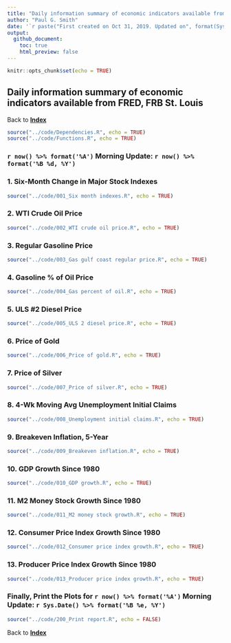 ---
title: "Daily information summary of economic indicators available from FRED, FRB St. Louis"
author: "Paul G. Smith"
date: '`r paste("First created on Oct 31, 2019. Updated on", format(Sys.Date(),"%b %d, %Y"))`'
output: 
  github_document:
    toc: true
    html_preview: false
---

```{r setup, include=FALSE}
knitr::opts_chunk$set(echo = TRUE)
```

## Daily information summary of economic indicators available from FRED, FRB St. Louis

Back to **[Index](index.md)**

```{r echo=TRUE, message=TRUE, warning=TRUE}
source("../code/Dependencies.R", echo = TRUE)
source("../code/Functions.R", echo = TRUE)

```

### `r now() %>% format('%A')` Morning Update: `r now() %>% format('%B %d, %Y')`


### 1. Six-Month Change in Major Stock Indexes

```{r echo=TRUE, message=TRUE, warning=TRUE}
source("../code/001_Six month indexes.R", echo = TRUE)
```

### 2. WTI Crude Oil Price

```{r echo=TRUE, message=TRUE, warning=TRUE}
source("../code/002_WTI crude oil price.R", echo = TRUE)
```

### 3. Regular Gasoline Price

```{r echo=TRUE, message=TRUE, warning=TRUE}
source("../code/003_Gas gulf coast regular price.R", echo = TRUE)
```

### 4. Gasoline % of Oil Price

```{r echo=TRUE, message=TRUE, warning=TRUE}
source("../code/004_Gas percent of oil.R", echo = TRUE)
```

### 5. ULS #2 Diesel Price

```{r echo=TRUE, message=TRUE, warning=TRUE}
source("../code/005_ULS 2 diesel price.R", echo = TRUE)
```

### 6. Price of Gold

```{r echo=TRUE, message=TRUE, warning=TRUE}
source("../code/006_Price of gold.R", echo = TRUE)
```

### 7. Price of Silver

```{r echo=TRUE, message=TRUE, warning=TRUE}
source("../code/007_Price of silver.R", echo = TRUE)
```

### 8. 4-Wk Moving Avg Unemployment Initial Claims

```{r echo=TRUE, message=TRUE, warning=TRUE}
source("../code/008_Unemployment initial claims.R", echo = TRUE)
```

### 9. Breakeven Inflation, 5-Year

```{r echo=TRUE, message=TRUE, warning=TRUE}
source("../code/009_Breakeven inflation.R", echo = TRUE)
```

### 10. GDP Growth Since 1980

```{r echo=TRUE, message=TRUE, warning=TRUE}
source("../code/010_GDP growth.R", echo = TRUE)
```

### 11. M2 Money Stock Growth Since 1980

```{r echo=TRUE, message=TRUE, warning=TRUE}
source("../code/011_M2 money stock growth.R", echo = TRUE)
```

### 12. Consumer Price Index Growth Since 1980

```{r echo=TRUE, message=TRUE, warning=TRUE}
source("../code/012_Consumer price index growth.R", echo = TRUE)
```

### 13. Producer Price Index Growth Since 1980

```{r echo=TRUE, message=TRUE, warning=TRUE}
source("../code/013_Producer price index growth.R", echo = TRUE)
```

### Finally, Print the Plots for `r now() %>% format('%A')` Morning Update: `r Sys.Date() %>% format('%B %e, %Y')`


```{r echo=TRUE, message=FALSE, warning=FALSE}
source("../code/200_Print report.R", echo = FALSE)
```

Back to **[Index](index.md)**
